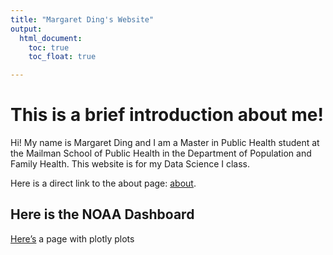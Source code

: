 ```yaml
---
title: "Margaret Ding's Website"
output: 
  html_document:
    toc: true
    toc_float: true

---
```


# This is a brief introduction about me!

Hi! My name is Margaret Ding and I am a Master in Public Health student at the Mailman School of Public Health in the Department of Population and Family Health. This website is for my Data Science I class. 

Here is a direct link to the about page: [about](about.html).

## Here is the NOAA Dashboard 

[Here's](NOAADashboard.html) a page with plotly plots




